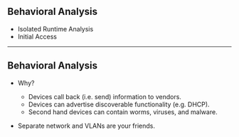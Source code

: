 
## Behavioral Analysis

- Isolated Runtime Analysis
- Initial Access

---

## Behavioral Analysis

- Why?
  - Devices call back (i.e. send) information to vendors.
  - Devices can advertise discoverable functionality (e.g. DHCP).
  - Second hand devices can contain worms, viruses, and malware.

- Separate network and VLANs are your friends.